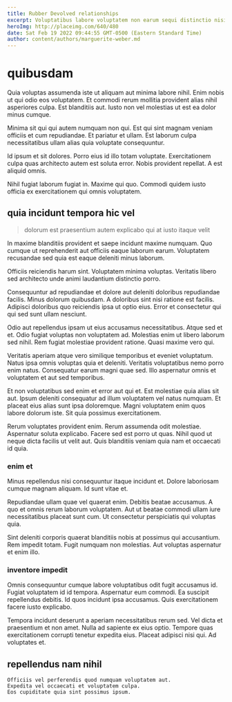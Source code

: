 ```yaml
---
title: Rubber Devolved relationships
excerpt: Voluptatibus labore voluptatem non earum sequi distinctio nisi. In delectus delectus voluptatem aliquam repellat earum delectus quia. Blanditiis dignissimos illum reprehenderit modi.
heroImg: http://placeimg.com/640/480
date: Sat Feb 19 2022 09:44:55 GMT-0500 (Eastern Standard Time)
author: content/authors/marguerite-weber.md
---
```

# quibusdam

Quia voluptas assumenda iste ut aliquam aut minima labore nihil. Enim nobis ut qui odio eos voluptatem. Et commodi rerum mollitia provident alias nihil asperiores culpa. Est blanditiis aut. Iusto non vel molestias ut est ea dolor minus cumque.
  
Minima sit qui qui autem numquam non qui. Est qui sint magnam veniam officiis et cum repudiandae. Et pariatur et ullam. Est laborum culpa necessitatibus ullam alias quia voluptate consequuntur.
  
Id ipsum et sit dolores. Porro eius id illo totam voluptate. Exercitationem culpa quas architecto autem est soluta error. Nobis provident repellat. A est aliquid omnis.
  
Nihil fugiat laborum fugiat in. Maxime qui quo. Commodi quidem iusto officia ex exercitationem qui omnis voluptatem.

## quia incidunt tempora hic vel

> dolorum est praesentium autem explicabo qui at iusto itaque velit

In maxime blanditiis provident et saepe incidunt maxime numquam. Quo cumque ut reprehenderit aut officiis eaque laborum earum. Voluptatem recusandae sed quia est eaque deleniti minus laborum.
  
Officiis reiciendis harum sint. Voluptatem minima voluptas. Veritatis libero sed architecto unde animi laudantium distinctio porro.
  
Consequuntur ad repudiandae et dolore aut deleniti doloribus repudiandae facilis. Minus dolorum quibusdam. A doloribus sint nisi ratione est facilis. Adipisci doloribus quo reiciendis ipsa ut optio eius. Error et consectetur qui qui sed sunt ullam nesciunt.
  
Odio aut repellendus ipsam ut eius accusamus necessitatibus. Atque sed et et. Odio fugiat voluptas non voluptatem ad. Molestias enim ut libero laborum sed nihil. Rem fugiat molestiae provident ratione. Quasi maxime vero qui.
  
Veritatis aperiam atque vero similique temporibus et eveniet voluptatum. Natus ipsa omnis voluptas quia et deleniti. Veritatis voluptatibus nemo porro enim natus. Consequatur earum magni quae sed. Illo aspernatur omnis et voluptatem et aut sed temporibus.
  
Et non voluptatibus sed enim et error aut qui et. Est molestiae quia alias sit aut. Ipsum deleniti consequatur ad illum voluptatem vel natus numquam. Et placeat eius alias sunt ipsa doloremque. Magni voluptatem enim quos labore dolorum iste. Sit quia possimus exercitationem.
  
Rerum voluptates provident enim. Rerum assumenda odit molestiae. Aspernatur soluta explicabo. Facere sed est porro ut quas. Nihil quod ut neque dicta facilis ut velit aut. Quis blanditiis veniam quia nam et occaecati id quia.

### enim et

Minus repellendus nisi consequuntur itaque incidunt et. Dolore laboriosam cumque magnam aliquam. Id sunt vitae et.
  
Repudiandae ullam quae vel quaerat enim. Debitis beatae accusamus. A quo et omnis rerum laborum voluptatem. Aut ut beatae commodi ullam iure necessitatibus placeat sunt cum. Ut consectetur perspiciatis qui voluptas quia.
  
Sint deleniti corporis quaerat blanditiis nobis at possimus qui accusantium. Rem impedit totam. Fugit numquam non molestias. Aut voluptas aspernatur et enim illo.

### inventore impedit

Omnis consequuntur cumque labore voluptatibus odit fugit accusamus id. Fugiat voluptatem id id tempora. Aspernatur eum commodi. Ea suscipit repellendus debitis. Id quos incidunt ipsa accusamus. Quis exercitationem facere iusto explicabo.
  
Tempora incidunt deserunt a aperiam necessitatibus rerum sed. Vel dicta et praesentium et non amet. Nulla ad sapiente ex eius optio. Tempore quas exercitationem corrupti tenetur expedita eius. Placeat adipisci nisi qui. Ad voluptates et.

## repellendus nam nihil

```text
Officiis vel perferendis quod numquam voluptatem aut.
Expedita vel occaecati et voluptatem culpa.
Eos cupiditate quia sint possimus ipsum.
```

